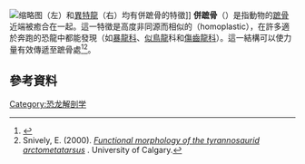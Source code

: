 [[File:T._rex_versus_A._atrox_feet.JPG|缩略图]]（左）和[[異特龍屬|異特龍]]（右）均有併蹠骨的特徵]]
'''併蹠骨'''（{{Lang-en|arctometatarsal}}）是指動物的[[蹠骨|蹠骨]]近端被癒合在一起。這一特徵是高度非同源而相似的（homoplastic），在許多適於奔跑的恐龍中都能發現（如[[暴龍科|暴龍科]]、[[似鳥龍科|似鳥龍]]科和[[傷齒龍科|傷齒龍科]]）。這一結構可以使力量有效傳遞至蹠骨處<ref>{{cite web|title=Archived copy|url=http://www.bio.ucalgary.ca/contact/faculty/pdf/russell/274.pdf|accessdate=2009-10-24|author=|date=|format=|publisher=|language=|archiveurl=https://web.archive.org/web/20110706210837/http://www.bio.ucalgary.ca/contact/faculty/pdf/russell/274.pdf|archivedate=2011-07-06|dead-url=no}}</ref><ref>Snively, E. (2000). [http://dspace.ucalgary.ca/bitstream/1880/40646/1/64980Snively.pdf ''Functional morphology of the tyrannosaurid arctometatarsus''] {{Wayback|url=http://dspace.ucalgary.ca/bitstream/1880/40646/1/64980Snively.pdf |date=20160723234039 }}. University of Calgary.</ref>。

== 參考資料 ==

{{anatomy-stub}}
[[Category:恐龙解剖学|Category:恐龙解剖学]]

<references />
